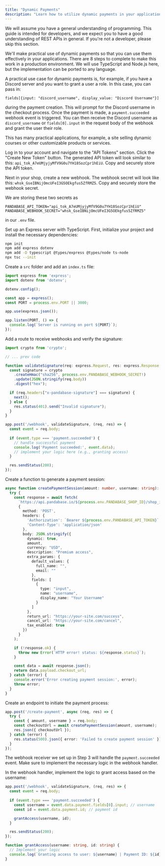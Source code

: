 ```yaml
---
title: "Dynamic Payments"
description: "Learn how to utilize dynamic payments in your application."
---
```


<Warning>
  We will assume you have a general understanding of programming. This guide is intended for developers, and we expect you to have a good understanding of REST APIs in general. If you're not a developer, please skip this section.
</Warning>

We'll make practical use of dynamic payments so that you can use them effectively in your applications. There are 8 steps to complete to make this work in a production environment. We will use TypeScript and Node.js here, but the implementation can be ported to any language.

A practical use case for dynamic payments is, for example, if you have a Discord server and you want to grant a user a role. In this case, you can pass in:

```
fields[{input: "discord_username", display_value: "Discord Username"}]
```

during the payment creation. This will prompt for the Discord username in the checkout process. Once the payment is made, a `payment.succeeded` webhook event is triggered. You can then receive the Discord username as `discord_username` or `fields[0].input` in the request body of the webhook and grant the user their role.

This has many practical applications, for example, a site selling dynamic courses or other customizable products or services.

<Steps>
<Step title="Grab the secrets">

Log in to your account and navigate to the "API Tokens" section. Click the "Create New Token" button. The generated API token will look similar to this: `api_tok_A7eUMjyjyMfV9G0u7YH18SozCpr1hEiU`. Copy and securely store the API token.

Next in your shop, create a new webhook. The webhook secret will look like this: `whsk_GseIBNijOmcUFeI3G5OEkgfus5ZfRMZ5`. Copy and securely store the webhook secret.

We are storing these two secrets as

```env .env
PANDABASE_API_TOKEN="api_tok_A7eUMjyjyMfV9G0u7YH18SozCpr1hEiU"
PANDABASE_WEBHOOK_SECRET="whsk_GseIBNijOmcUFeI3G5OEkgfus5ZfRMZ5"
```

in our `.env` file.

</Step>

<Step title="Prepare backend">

Set up an Express server with TypeScript. First, initialize your project and install the necessary dependencies:

```bash
npm init
npm add express dotenv
npm add -D typescript @types/express @types/node ts-node
npx tsc --init
```

Create a `src` folder and add an `index.ts` file:

```typescript
import express from 'express';
import dotenv from 'dotenv';

dotenv.config();

const app = express();
const PORT = process.env.PORT || 3000;

app.use(express.json());

app.listen(PORT, () => {
  console.log(`Server is running on port ${PORT}`);
});
```

</Step>

<Step title="Build webhook receiver">

Add a route to receive webhooks and verify the signature:

```typescript
import crypto from 'crypto';

// ... prev code

function validateSignature(req: express.Request, res: express.Response, next: express.NextFunction) {
  const signature = crypto
    .createHmac("sha256", process.env.PANDABASE_WEBHOOK_SECRET!)
    .update(JSON.stringify(req.body))
    .digest("hex");

  if (req.headers["x-pandabase-signature"] === signature) {
    next();
  } else {
    res.status(401).send("Invalid signature");
  }
}

app.post('/webhook', validateSignature, (req, res) => {
  const event = req.body;
  
  if (event.type === 'payment.succeeded') {
    // handle successful payment
    console.log('Payment succeeded:', event.data);
    // implement your logic here (e.g., granting access)
  }

  res.sendStatus(200);
});
```

</Step>

<Step title="Generate payment session">

Create a function to generate a payment session:

```typescript
async function createPaymentSession(amount: number, username: string): Promise<string> {
  try {
    const response = await fetch(
      `https://api.pandabase.io/${process.env.PANDABASE_SHOP_ID}/shop_id/payments`,
      {
        method: 'POST',
        headers: {
          'Authorization': `Bearer ${process.env.PANDABASE_API_TOKEN}`,
          'Content-Type': 'application/json'
        },
        body: JSON.stringify({
          dynamic: true,
          amount,
          currency: "USD",
          description: "Premium access",
          extra_params: {
            default_values: {
              full_name: "",
              email: ""
            },
            fields: [
              {
                type: "input",
                name: "username",
                display_name: "Your Username"
              }
            ]
          },
          return_url: "https://your-site.com/success",
          cancel_url: "https://your-site.com/cancel",
          tax_enabled: true
        })
      }
    );

    if (!response.ok) {
      throw new Error(`HTTP error! status: ${response.status}`);
    }

    const data = await response.json();
    return data.payload.checkout_url;
  } catch (error) {
    console.error('Error creating payment session:', error);
    throw error;
  }
}
```

</Step>

<Step title="Send checkout link">

Create an endpoint to initiate the payment process:

```typescript
app.post('/create-payment', async (req, res) => {
  try {
    const { amount, username } = req.body;
    const checkoutUrl = await createPaymentSession(amount, username);
    res.json({ checkoutUrl });
  } catch (error) {
    res.status(500).json({ error: 'Failed to create payment session' });
  }
});
```

</Step>

<Step title="Monitor payment.success event">

The webhook receiver we set up in Step 3 will handle the `payment.succeeded` event. Make sure to implement the necessary logic in the webhook handler.

</Step>

<Step title="Grant app access">

In the webhook handler, implement the logic to grant access based on the username:

```typescript
app.post('/webhook', validateSignature, (req, res) => {
  const event = req.body;
  
  if (event.type === 'payment.succeeded') {
    const username = event.data.payment.fields[0].input; // username
	const id = event.data.payment.id; // payment id

    grantAccess(username, id);
  }

  res.sendStatus(200);
});

function grantAccess(username: string, id: string) {
  // Implement your logic
  console.log(`Granting access to user: ${username} | Payment ID: ${id}`);
}
```

</Step>

<Step title="You've finished!" />

</Steps>